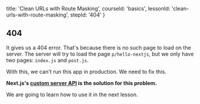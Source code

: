 
  title: 'Clean URLs with Route Masking',
  courseId: 'basics',
  lessonId: 'clean-urls-with-route-masking',
  stepId: '404'
}

## 404

It gives us a 404 error. That's because there is no such page to load on the server.
The server will try to load the page `p/hello-nextjs`, but we only have two pages: `index.js` and `post.js`.

With this, we can't run this app in production. We need to fix this.

**Next.js's [custom server API](https://github.com/zeit/next.js#custom-server-and-routing) is the solution for this problem.**

We are going to learn how to use it in the next lesson.

